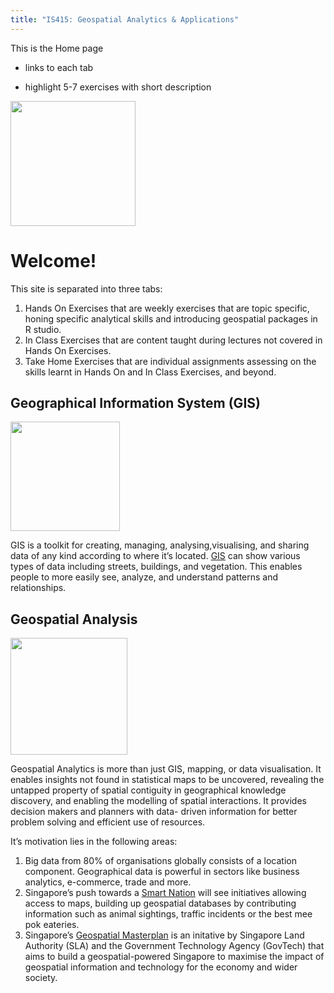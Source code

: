 ```yaml
---
title: "IS415: Geospatial Analytics & Applications"
---
```


This is the Home page

-   links to each tab

-   highlight 5-7 exercises with short description

![](images/welcome.png){fig-align="center" width="200"}

# Welcome!

This site is separated into three tabs:

1.  Hands On Exercises that are weekly exercises that are topic specific, honing specific analytical skills and introducing geospatial packages in R studio.
2.  In Class Exercises that are content taught during lectures not covered in Hands On Exercises.
3.  Take Home Exercises that are individual assignments assessing on the skills learnt in Hands On and In Class Exercises, and beyond.

## Geographical Information System (GIS)

![](images/gis.png){fig-align="center" width="175"}

GIS is a toolkit for creating, managing, analysing,visualising, and sharing data of any kind according to where it's located. [GIS](https://www.nationalgeographic.org/encyclopedia/geographic-information-system-gis/) can show various types of data including streets, buildings, and vegetation. This enables people to more easily see, analyze, and understand patterns and relationships.

## Geospatial Analysis

![](images/planet.png){fig-align="center" width="187"}

Geospatial Analytics is more than just GIS, mapping, or data visualisation. It enables insights not found in statistical maps to be uncovered, revealing the untapped property of spatial contiguity in geographical knowledge discovery, and enabling the modelling of spatial interactions. It provides decision makers and planners with data- driven information for better problem solving and efficient use of resources.

It's motivation lies in the following areas:

1.  Big data from 80% of organisations globally consists of a location component. Geographical data is powerful in sectors like business analytics, e-commerce, trade and more.
2.  Singapore's push towards a [Smart Nation](https://www.straitstimes.com/singapore/singapore-needs-to-be-smart-city-to-stay-ahead-pm#sthash.aUxbyCei.dpuf) will see initiatives allowing access to maps, building up geospatial databases by contributing information such as animal sightings, traffic incidents or the best mee pok eateries.
3.  Singapore's [Geospatial Masterplan](https://www.sla.gov.sg/qql/slot/u149/initiatives/Singapore-Geospatial-Master-Plan.pdf) is an initative by Singapore Land Authority (SLA) and the Government Technology Agency (GovTech) that aims to build a geospatial-powered Singapore to maximise the impact of geospatial information and technology for the economy and wider society.
